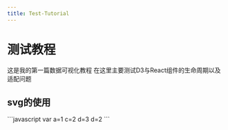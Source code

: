 ```yaml
---
title: Test-Tutorial
---
```



# 测试教程
这是我的第一篇数据可视化教程 在这里主要测试D3与React组件的生命周期以及适配问题
## svg的使用
<VisualizationDisplayTest>
```javascript
    var a=1
    c=2
    d=3
    d=2
    ```
</VisualizationDisplayTest>